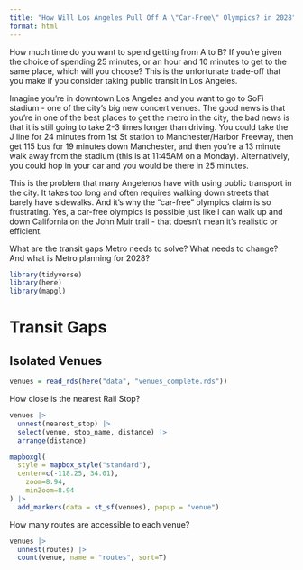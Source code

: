 ```yaml
---
title: "How Will Los Angeles Pull Off A \"Car-Free\" Olympics? in 2028"
format: html
---
```


How much time do you want to spend getting from A to B? If you’re given the choice of spending 25 minutes, or an hour and 10 minutes to get to the same place, which will you choose? This is the unfortunate trade-off that you make if you consider taking public transit in Los Angeles. 

Imagine you’re in downtown Los Angeles and you want to go to SoFi stadium - one of the city’s big new concert venues. The good news is that you’re in one of the best places to get the metro in the city, the bad news is that it is still going to take 2-3 times longer than driving. You could take the J line for 24 minutes from 1st St station to Manchester/Harbor Freeway, then get 115 bus for 19 minutes down Manchester, and then you’re a 13 minute walk away from the stadium (this is at 11:45AM on a Monday). Alternatively, you could hop in your car and you would be there in 25 minutes.

This is the problem that many Angelenos have with using public transport in the city. It takes too long and often requires walking down streets that barely have sidewalks. And it’s why the “car-free” olympics claim is so frustrating. Yes, a car-free olympics is possible just like I can walk up and down California on the John Muir trail - that doesn’t mean it’s realistic or efficient. 

What are the transit gaps Metro needs to solve? What needs to change? And what is Metro planning for 2028?

```r
library(tidyverse)
library(here)
library(mapgl)
```

# Transit Gaps
## Isolated Venues

```r
venues = read_rds(here("data", "venues_complete.rds"))
```
How close is the nearest Rail Stop?

```r
venues |> 
  unnest(nearest_stop) |> 
  select(venue, stop_name, distance) |> 
  arrange(distance)
```

```r
mapboxgl(
  style = mapbox_style("standard"),
  center=c(-118.25, 34.01),
	zoom=8.94,
	minZoom=8.94
) |>
  add_markers(data = st_sf(venues), popup = "venue")
```


How many routes are accessible to each venue?

```r
venues |> 
  unnest(routes) |> 
  count(venue, name = "routes", sort=T)
```


